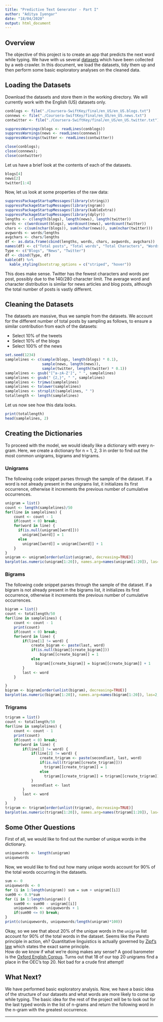 ---
title: "Predictive Text Generator - Part I"
author: "Aditya Iyengar"
date: "18/04/2020"
output: html_document
---

## Overview
The objective of this project is to create an app that predicts the next word while typing. We have with us several [datasets](https://d396qusza40orc.cloudfront.net/dsscapstone/dataset/Coursera-SwiftKey.zip) which have been collected by a web crawler. In this document, we load the datasets, tidy them up and then perform some basic exploratory analyses on the cleaned data.  

## Loading the Datasets
Download the datasets and store them in the working directory. We will currently work with the English (US) datasets only.  
```{r echo = FALSE, results = FALSE}
conblogs <- file("./Coursera-SwiftKey/final/en_US/en_US.blogs.txt")
connews <- file("./Coursera-SwiftKey/final/en_US/en_US.news.txt")
contwitter <- file("./Coursera-SwiftKey/final/en_US/en_US.twitter.txt")

suppressWarnings(blogs <- readLines(conblogs))
suppressWarnings(news <- readLines(connews))
suppressWarnings(twitter <- readLines(contwitter))

close(conblogs);
close(connews);
close(contwitter)
```
  
Let us have a brief look at the contents of each of the datasets.  
```{r echo = TRUE}
blogs[4]
news[2]
twitter[1:4]
```
  
Now, let us look at some properties of the raw data:  
```{r echo = FALSE}
suppressPackageStartupMessages(library(stringi))
suppressPackageStartupMessages(library(ngram))
suppressPackageStartupMessages(library(kableExtra))
suppressPackageStartupMessages(library(dplyr))
lengths <- c(length(blogs), length(news), length(twitter))
words <- c(wordcount(blogs), wordcount(news), wordcount(twitter))
chars <- c(sum(nchar(blogs)), sum(nchar(news)), sum(nchar(twitter)))
avgwords <- words/lengths
avgchars <- chars/lengths
df <- as.data.frame(cbind(lengths, words, chars, avgwords, avgchars))
names(df) <- c("Total posts", "Total words", "Total Characters", "Words per post", "Characters per post")
Type <- c("Blogs", "News", "Twitter")
df <- cbind(Type, df)
kable(df) %>%
  kable_styling(bootstrap_options = c("striped", "hover"))
```
  
This does make sense. Twitter has the fewest characters and words per post, possibly due to the 140/280 character limit. The average word and character distribution is similar for news articles and blog posts, although the total number of posts is vastly different.  
  
## Cleaning the Datasets
The datasets are massive, thus we sample from the datasets. We account for the different number of total posts by sampling as follows, to ensure a similar contribution from each of the datasets:
  
- Select 10% of the tweets
- Select 10% of the blogs
- Select 100% of the news  

```{r}
set.seed(1234)
samplelines <- c(sample(blogs, length(blogs) * 0.1),
                 sample(news, length(news)),
                 sample(twitter, length(twitter) * 0.1))
samplelines <- gsub("[^a-zA-Z']", " ", samplelines)
samplelines <- gsub(" {2,}", " ", samplelines)
samplelines <- trimws(samplelines)
samplelines <- tolower(samplelines)
samplelines <- strsplit(samplelines, " ")
totallength <- length(samplelines)
```
    
Let us now see how this data looks.  

```{r}
print(totallength)
head(samplelines, 2)
```
  
## Creating the Dictionaries
To proceed with the model, we would ideally like a dictionary with every n-gram. Here, we create a dictionary for n = 1, 2, 3 in order to find out the most common unigrams, bigrams and trigrams.  

### Unigrams
The following code snippet parses through the sample of the dataset. If a word is not already present in the unigrams list, it initializes its first occurrence, otherwise it increments the previous number of cumulative occurrences.
  
```{r}
unigram = list()
count <- length(samplelines)/50
for(line in samplelines) {
    count <- count - 1
    if(count < 0) break;
    for(word in line) {
      if(is.null(unigram[[word]]))
        unigram[[word]] = 1
      else 
        unigram[[word]] = unigram[[word]] + 1
    }
}
unigram <- unigram[order(unlist(unigram), decreasing=TRUE)]
barplot(as.numeric(unigram[1:20]), names.arg=names(unigram[1:20]), las=2, col="blue", border="black", density=seq(100, 10, -4), main = "Unigrams", xlab = "Unigram", ylab = "Frequency")
```
  
  
### Bigrams
The following code snippet parses through the sample of the dataset. If a bigram is not already present in the bigrams list, it initializes its first occurrence, otherwise it increments the previous number of cumulative occurrences.
  
```{r}
bigram = list()
count <- totallength/50
for(line in samplelines) {
    count <- count - 1
    print(count)
    if(count < 0) break;
    for(word in line) {
        if(line[1] != word) {
            create_bigram <- paste(last, word)
            if(is.null(bigram[[create_bigram]]))
                bigram[[create_bigram]] = 1
            else
              bigram[[create_bigram]] = bigram[[create_bigram]] + 1
        }
        last <- word
    }

}
bigram <- bigram[order(unlist(bigram), decreasing=TRUE)]
barplot(as.numeric(bigram[1:20]), names.arg=names(bigram[1:20]), las=2, col="magenta", border="black", density=seq(100, 10, -4), main = "Bigrams", xlab = "Bigram", ylab = "Frequency")
```
  
  
### Trigrams
```{r}
trigram = list()
count <- totallength/50
for(line in samplelines) {
    count <- count - 1
    print(count)
    if(count < 0) break;
    for(word in line) {
        if(line[1] != word) {
            if(line[2] != word) {
                create_trigram <- paste(secondlast, last, word)
                if(is.null(trigram[[create_trigram]]))
                  trigram[[create_trigram]] = 1
                else
                  trigram[[create_trigram]] = trigram[[create_trigram]] + 1
            }
            secondlast <- last
        }
        last <- word
    }
}
trigram <- trigram[order(unlist(trigram), decreasing=TRUE)]
barplot(as.numeric(trigram[1:20]), names.arg=names(trigram[1:20]), las=2, col="green", border="black", density=seq(100, 10, -4), main = "Trigrams", xlab = "Trigram", ylab = "Frequency")
```
  
  
## Some Other Questions
First of all, we would like to find out the number of unique words in the dictionary.  
```{r}
uniquewords <- length(unigram)
uniquewords
```
  
Now, we would like to find out how many unique words account for 90% of the total words occurring in the datasets.
```{r}
sum <- 0
uniquewords <- 0
for (i in 1:length(unigram)) sum = sum + unigram[[i]]
sum90 <- 0.9*sum
for (i in 1:length(unigram)) {
    sum90 <- sum90 - unigram[[i]]
    uniquewords <- uniquewords + 1
    if(sum90 <= 0) break;
}
print(c(uniquewords, uniquewords/length(unigram)*100))
```
  
Okay, so we see that about 20% of the unique words in the `unigram` list account for 90% of the total words in the dataset. Seems like the Pareto principle in action, eh? Quantitative linguistics is actually governed by [Zipf's law](https://en.wikipedia.org/wiki/Zipf%27s_law) which states the exact same principle.  
How do we know if what we're doing makes any sense? A good barometer is the [Oxford English Corpus](https://en.wikipedia.org/wiki/Most_common_words_in_English). Turns out that 18 of our top 20 unigrams find a place in the OEC's top 20. Not bad for a crude first attempt!
  
  
## What Next?
We have performed basic exploratory analysis. Now, we have a basic idea of the structure of our datasets and what words are more likely to come up while typing. The basic idea for the rest of the project will be to look out for the last typed words in the list of n-grams and return the following word in the n-gram with the greatest occurrence.
  
------